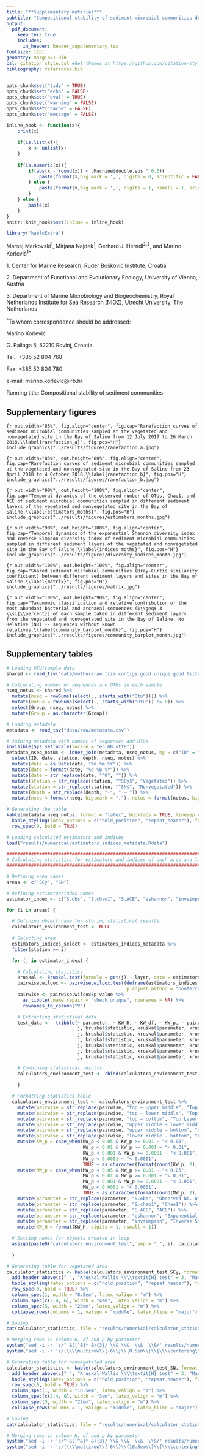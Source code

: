 ```yaml
---
title: "**Supplementary material**"
subtitle: "Compositional stability of sediment microbial communities during a seagrass meadow decline"
output:
  pdf_document:
    keep_tex: true
    includes:
      in_header: header_supplementary.tex
fontsize: 12pt
geometry: margin=1.0in
csl: citation_style.csl #Get themes at https://github.com/citation-style-language/styles
bibliography: references.bib
---
```


```r
opts_chunk$set("tidy" = TRUE)
opts_chunk$set("echo" = FALSE)
opts_chunk$set("eval" = TRUE)
opts_chunk$set("warning" = FALSE)
opts_chunk$set("cache" = FALSE)
opts_chunk$set("message" = FALSE)

inline_hook <- function(x){
	print(x)
  
	if(is.list(x)){
		x <- unlist(x)
	}
  
	if(is.numeric(x)){
		if(abs(x - round(x)) < .Machine$double.eps ^ 0.5){
			paste(format(x,big.mark = ',', digits = 0, scientific = FALSE))
		} else {
			paste(format(x,big.mark = ',', digits = 1, nsmall = 1, scientific = FALSE))
		}
	} else {
    	paste(x)      
	}
}
knitr::knit_hooks$set(inline = inline_hook)

library("kableExtra")

```

\vspace{10mm}
Marsej Markovski^1^, Mirjana Najdek^1^, Gerhard J. Herndl^2,3^, and Marino Korlević^1$*$^ 

1\. Center for Marine Research, Ruđer Bošković Institute, Croatia

2\. Department of Functional and Evolutionary Ecology, University of Vienna, Austria

3\. Department of Marine Microbiology and Biogeochemistry, Royal Netherlands Institute for Sea Research (NIOZ), Utrecht University, The Netherlands

^$*$^To whom correspondence should be addressed:

Marino Korlević

G. Paliaga 5, 52210 Rovinj, Croatia

Tel.: +385 52 804 768

Fax: +385 52 804 780

e-mail: marino.korlevic@irb.hr

Running title: Compositional stability of sediment communities

[]: # (\linenumbers)
\sisetup{mode=text}
\setlength\parindent{24pt}

## Supplementary figures

```{r out.width="85%", fig.align="center", fig.cap="Rarefaction curves of sediment microbial communities sampled at the vegetated and nonvegetated site in the Bay of Saline from 12 July 2017 to 26 March 2018.\\label{rarefaction_a}", fig.pos="H"}
include_graphics("../results/figures/rarefaction_a.jpg")
```

```{r out.width="85%", out.height="80%", fig.align="center", fig.cap="Rarefaction curves of sediment microbial communities sampled at the vegetated and nonvegetated site in the Bay of Saline from 23 April 2018 to 4 October 2018.\\label{rarefaction_b}", fig.pos="H"}
include_graphics("../results/figures/rarefaction_b.jpg")
```

```{r out.width="90%", out.height="100%", fig.align="center", fig.cap="Temporal dynamics of the observed number of OTUs, Chao1, and ACE of sediment microbial communities sampled in different sediment layers of the vegetated and nonvegetated site in the Bay of Saline.\\label{estimators_moths}", fig.pos="H"}
include_graphics("../results/figures/estimators_months.jpg")
```

```{r out.width="90%", out.height="100%", fig.align="center", fig.cap="Temporal dynamics of the exponential Shannon diversity index and Inverse Simpson diversity index of sediment microbial communities sampled in different sediment layers of the vegetated and nonvegetated site in the Bay of Saline.\\label{indices_moths}", fig.pos="H"}
include_graphics("../results/figures/diversity_indices_month.jpg")
```

```{r out.width="100%", out.height="100%", fig.align="center", fig.cap="Shared sediment microbial communities (Bray-Curtis similarity coefficient) between different sediment layers and sites in the Bay of Saline.\\label{matrix}", fig.pos="H"}
include_graphics("../results/figures/matrix.jpg")
```

```{r out.width="100%", out.height="90%", fig.align="center", fig.cap="Taxonomic classification and relative contribution of the most abundant bacterial and archaeal sequences ($\\geq$ 3 \\si{\\percent}) of each sample taken in different sediment layers from the vegetated and nonvegetated site in the Bay of Saline. No Relative (NR) -- sequences without known relatives.\\label{community_barplot_month}", fig.pos="H"}
include_graphics("../results/figures/community_barplot_month.jpg")
```

\newpage
## Supplementary tables

```r
# Loading OTU/sample data
shared <- read_tsv("data/mothur/raw.trim.contigs.good.unique.good.filter.unique.precluster.pick.pick.pick.opti_mcc.shared")

# Calculating number of sequences and OTUs in each sample
nseq_notus <- shared %>%
  mutate(nseq = rowSums(select(., starts_with("Otu")))) %>%
  mutate(notus = rowSums(select(., starts_with("Otu")) != 0)) %>%
  select(Group, nseq, notus) %>%
  mutate(Group = as.character(Group))

# Loading metadata 
metadata <- read_tsv("data/raw/metadata.csv")

# Joining metadata with number of sequences and OTUs
invisible(Sys.setlocale(locale = "en_GB.utf8"))
metadata_nseq_notus <- inner_join(metadata, nseq_notus, by = c("ID" = "Group")) %>%
  select(ID, date, station, depth, nseq, notus) %>%
  mutate(date = as.Date(date, "%d.%m.%Y")) %>%
  mutate(date = format(date, "%d %B %Y")) %>%
  mutate(date = str_replace(date, "^0", "")) %>%
  mutate(station = str_replace(station, "^SCy$", "Vegetated")) %>%
  mutate(station = str_replace(station, "^SN$", "Nonvegetated")) %>%
  mutate(depth = str_replace(depth, "-", " – ")) %>%
  mutate(nseq = format(nseq, big.mark = ","), notus = format(notus, big.mark = ","))

# Generating the table
kable(metadata_nseq_notus, format = "latex", booktabs = TRUE, linesep = "", longtable = TRUE, escape = FALSE, col.names = c("Sample ID", "Date", "Site", "Sediment Depth", "No. of Sequences", "No. of OTUs"), caption = "Sample ID, sampling date and site, sediment depth, no. of sequences and no. of OTUs of each sample. The number of sequences and OTUs was calculated after exclusion of sequences without known relatives (no relative sequences) and eukaryotic, chloroplast and mitochondrial sequences.\\label{nseq_notus}", align = "c") %>%
  kable_styling(latex_options = c("hold_position", "repeat_header"), font_size = 9) %>%
  row_spec(0, bold = TRUE)

```

```r
# Loading calculated estimators and indices
load("results/numerical/estimators_indices_metadata.Rdata")

#################################################################################################################
# Calculating statistics for estimators and indices of each area and layer in a for loop
#################################################################################################################

# Defining area names
areas <- c("SCy", "SN")

# Defining estimator/index names
estimator_index <- c("S.obs", "S.chao1", "S.ACE", "eshannon", "invsimpson")

for (i in areas) {

  # Defining object name for storing statistical results
  calculators_environment_test <- NULL
  
  # Selecting area
  estimators_indices_select <- estimators_indices_metadata %>%
  filter(station == i)

  for (j in estimator_index) {

    # Calculating statistics
    kruskal <- kruskal.test(formula = get(j) ~ layer, data = estimators_indices_select)
    pairwise.wilcox <- pairwise.wilcox.test(deframe(estimators_indices_select[, j]), estimators_indices_select$layer,
                                            p.adjust.method = "bonferroni", exact = FALSE)
    pairwise <- pairwise.wilcox$p.value %>%
      as_tibble(.name_repair = "check_unique", rownames = NA) %>%
      rownames_to_column("V")

    # Extracting statistical data
    test_data <-  tribble(~ parameter, ~ KW_H, ~ KW_df, ~ KW_p, ~ pairwise, ~ MW_p,
                          j, kruskal$statistic, kruskal$parameter, kruskal$p.value, "top – upper middle", filter(pairwise, V == "upper middle")$top,
                          j, kruskal$statistic, kruskal$parameter, kruskal$p.value, "top – lower middle", filter(pairwise, V == "top")$'lower middle',
                          j, kruskal$statistic, kruskal$parameter, kruskal$p.value, "top – bottom", filter(pairwise, V == "top")$bottom,
                          j, kruskal$statistic, kruskal$parameter, kruskal$p.value, "upper middle – lower middle", filter(pairwise, V == "upper middle")$'lower middle',
                          j, kruskal$statistic, kruskal$parameter, kruskal$p.value, "upper middle – bottom", filter(pairwise, V == "upper middle")$bottom,
                          j, kruskal$statistic, kruskal$parameter, kruskal$p.value, "lower middle – bottom", filter(pairwise, V == "lower middle")$bottom)

    # Combining statistical results
    calculators_environment_test <- rbind(calculators_environment_test, test_data)
    
    }

  # Formatting statistics table
  calculators_environment_test <- calculators_environment_test %>%
    mutate(pairwise = str_replace(pairwise, "top – upper middle", "Top Layer – Upper Middle Layer")) %>%
    mutate(pairwise = str_replace(pairwise, "top – lower middle", "Top Layer – Lower Middle Layer")) %>%
    mutate(pairwise = str_replace(pairwise, "top – bottom", "Top Layer – Bottom Layer")) %>%
    mutate(pairwise = str_replace(pairwise, "upper middle – lower middle", "Upper Middle Layer – Lower Middle Layer")) %>%
    mutate(pairwise = str_replace(pairwise, "upper middle – bottom", "Upper Middle Layer – Bottom Layer")) %>%
    mutate(pairwise = str_replace(pairwise, "lower middle – bottom", "Lower Middle Layer – Bottom Layer")) %>%
    mutate(KW_p = case_when(KW_p < 0.05 & KW_p >= 0.01 ~ "< 0.05",
                            KW_p < 0.01 & KW_p >= 0.001 ~ "< 0.01",
                            KW_p < 0.001 & KW_p >= 0.0001 ~ "< 0.001",
                            KW_p < 0.0001 ~ "< 0.0001",
                            TRUE ~ as.character(format(round(KW_p, 2), nsmall = 2, scientific = FALSE)))) %>%
    mutate(MW_p = case_when(MW_p < 0.05 & MW_p >= 0.01 ~ "< 0.05",
                            MW_p < 0.01 & MW_p >= 0.001 ~ "< 0.01",
                            MW_p < 0.001 & MW_p >= 0.0001 ~ "< 0.001",
                            MW_p < 0.0001 ~ "< 0.0001",
                            TRUE ~ as.character(format(round(MW_p, 2), nsmall = 2, scientific = FALSE)))) %>%
    mutate(parameter = str_replace(parameter, "S.obs", "Observed No. of OTUs")) %>%
    mutate(parameter = str_replace(parameter, "S.chao1", "Chao1")) %>%
    mutate(parameter = str_replace(parameter, "S.ACE", "ACE")) %>%
    mutate(parameter = str_replace(parameter, "eshannon", "Exponential Shannon")) %>%
    mutate(parameter = str_replace(parameter, "invsimpson", "Inverse Simpson")) %>%
    mutate(KW_H = format(KW_H, digits = 1, nsmall = 1))

  # Setting names for objects created in loop
  assign(paste0("calculators_environment_test", sep = "_", i), calculators_environment_test)
  
  }

# Generating table for vegetated area
calculator_statistics <- kable(calculators_environment_test_SCy, format = "latex", booktabs = TRUE, linesep = "", longtable = TRUE, escape = FALSE, col.names = c("Parameter", "\\textit{H}", "\\textit{df}", "\\textit{p}", "Comparisons Between Sediment Layers", "\\textit{p}"), caption = "Statistic of richness estimator and diversity index parameters of sediment microbial communities sampled in different sediment layers of the vegetated site in the Bay of Saline. Parameters were tested by applying the Kruskal-Wallis \\textit{H} test followed by a pairwise comparison using the Mann-Whitney \\textit{U} test. Bonferroni correction was used to address the problem of multiple comparisons.\\label{calculator_statistics}", align = "c") %>%
  add_header_above(c(" ", "Kruskal-Wallis \\\\textit{H} test" = 3, "Mann-Whitney \\\\textit{U} test" = 2), bold = TRUE, escape = FALSE) %>%
  kable_styling(latex_options = c("hold_position", "repeat_header"), font_size = 9) %>%
  row_spec(0, bold = TRUE) %>%
  column_spec(1, width = "8.5em", latex_valign = "m") %>%
  column_spec(c(2:4, 6), width = "4em", latex_valign = "m") %>%
  column_spec(5, width = "20em", latex_valign = "m") %>%
  collapse_rows(columns = 1, valign = "middle", latex_hline = "major")

# Saving
cat(calculator_statistics, file = "results/numerical/calculator_statistics_SCy.tex")

# Merging rows in column H, df and p by parameter
system("sed -i -r 's/^ &([^&]* &){3}/ \\& \\&  \\&  \\&/' results/numerical/calculator_statistics_SCy.tex")
system("sed -i -r 's/(\\\\multirow\\{-6\\}\\{8.5em\\}\\{\\\\centering\\\\arraybackslash.*)\\} &([^&]* )&([^&]* )&([^&]* )&/\\1} \\& \\\\multirow{-6}{*}{\\\\centering\\\\arraybackslash\\2} \\& \\\\multirow{-6}{*}{\\\\centering\\\\arraybackslash\\3} \\& \\\\multirow{-6}{*}{\\\\centering\\\\arraybackslash\\4} \\&/' results/numerical/calculator_statistics_SCy.tex")

# Generating table for nonvegetated area
calculator_statistics <- kable(calculators_environment_test_SN, format = "latex", booktabs = TRUE, linesep = "", longtable = TRUE, escape = FALSE, col.names = c("Parameter", "\\textit{H}", "\\textit{df}", "\\textit{p}", "Comparisons Between Sediment Layers", "\\textit{p}"), caption = "Statistic of richness estimator and diversity index parameters of sediment microbial communities sampled in different sediment layers of the nonvegetated site in the Bay of Saline. Parameters were tested by applying the Kruskal-Wallis \\textit{H} test followed by a pairwise comparison using the Mann-Whitney \\textit{U} test. Bonferroni correction was used to address the problem of multiple comparisons.\\label{calculator_statisticsN}", align = "c") %>%
  add_header_above(c(" ", "Kruskal-Wallis \\\\textit{H} test" = 3, "Mann-Whitney \\\\textit{U} test" = 2), bold = TRUE, escape = FALSE) %>%
  kable_styling(latex_options = c("hold_position", "repeat_header"), font_size = 9) %>%
  row_spec(0, bold = TRUE) %>%
  column_spec(1, width = "10.5em", latex_valign = "m") %>%
  column_spec(c(2:4, 6), width = "3em", latex_valign = "m") %>%
  column_spec(5, width = "22em", latex_valign = "m") %>%
  collapse_rows(columns = 1, valign = "middle", latex_hline = "major")

# Saving
cat(calculator_statistics, file = "results/numerical/calculator_statistics_SN.tex")

# Merging rows in column H, df and p by parameter
system("sed -i -r 's/^ &([^&]* &){3}/ \\& \\&  \\&  \\&/' results/numerical/calculator_statistics_SN.tex")
system("sed -i -r 's/(\\\\multirow\\{-6\\}\\{10.5em\\}\\{\\\\centering\\\\arraybackslash.*)\\} &([^&]* )&([^&]* )&([^&]* )&/\\1} \\& \\\\multirow{-6}{*}{\\\\centering\\\\arraybackslash\\2} \\& \\\\multirow{-6}{*}{\\\\centering\\\\arraybackslash\\3} \\& \\\\multirow{-6}{*}{\\\\centering\\\\arraybackslash\\4} \\&/' results/numerical/calculator_statistics_SN.tex")

```

\input{../results/numerical/calculator_statistics_SCy.tex}

\newpage

\input{../results/numerical/calculator_statistics_SN.tex}
